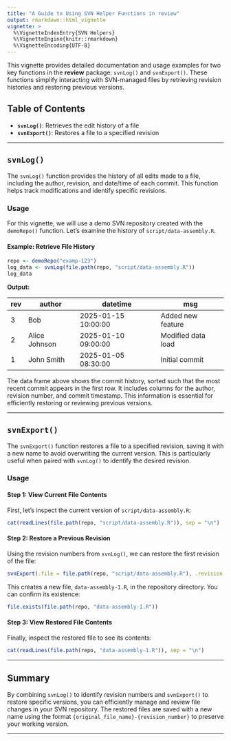 ```yaml
---
title: "A Guide to Using SVN Helper Functions in review"
output: rmarkdown::html_vignette
vignette: >
  %\VignetteIndexEntry{SVN Helpers}
  %\VignetteEngine{knitr::rmarkdown}
  %\VignetteEncoding{UTF-8}
---
```


This vignette provides detailed documentation and usage examples for two key functions in the **review** package: `svnLog()` and `svnExport()`. These functions simplify interacting with SVN-managed files by retrieving revision histories and restoring previous versions.

## Table of Contents

- **`svnLog()`**: Retrieves the edit history of a file
- **`svnExport()`**: Restores a file to a specified revision

---

## `svnLog()`

The `svnLog()` function provides the history of all edits made to a file, including the author, revision, and date/time of each commit. This function helps track modifications and identify specific revisions.

### Usage

For this vignette, we will use a demo SVN repository created with the `demoRepo()` function. Let's examine the history of `script/data-assembly.R`.

#### Example: Retrieve File History

```r
repo <- demoRepo("examp-123")
log_data <- svnLog(file.path(repo, "script/data-assembly.R"))
log_data
```

**Output:**

| rev | author         | datetime              | msg                 |
|-----|----------------|-----------------------|---------------------|
| 3   | Bob            | 2025-01-15 10:00:00  | Added new feature   |
| 2   | Alice Johnson  | 2025-01-10 09:00:00  | Modified data load  |
| 1   | John Smith     | 2025-01-05 08:30:00  | Initial commit      |

The data frame above shows the commit history, sorted such that the most recent commit appears in the first row. It includes columns for the author, revision number, and commit timestamp. This information is essential for efficiently restoring or reviewing previous versions.

---

## `svnExport()`

The `svnExport()` function restores a file to a specified revision, saving it with a new name to avoid overwriting the current version. This is particularly useful when paired with `svnLog()` to identify the desired revision.

### Usage

#### Step 1: View Current File Contents

First, let's inspect the current version of `script/data-assembly.R`:

```r
cat(readLines(file.path(repo, "script/data-assembly.R")), sep = "\n")
```

#### Step 2: Restore a Previous Revision

Using the revision numbers from `svnLog()`, we can restore the first revision of the file:

```r
svnExport(.file = file.path(repo, "script/data-assembly.R"), .revision = 1)
```

This creates a new file, `data-assembly-1.R`, in the repository directory. You can confirm its existence:

```r
file.exists(file.path(repo, "data-assembly-1.R"))
```

#### Step 3: View Restored File Contents

Finally, inspect the restored file to see its contents:

```r
cat(readLines(file.path(repo, "data-assembly-1.R")), sep = "\n")
```

---

## Summary

By combining `svnLog()` to identify revision numbers and `svnExport()` to restore specific versions, you can efficiently manage and review file changes in your SVN repository. The restored files are saved with a new name using the format `{original_file_name}-{revision_number}` to preserve your working version.

---
